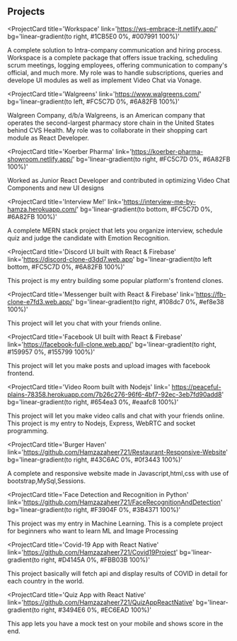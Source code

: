 ## Projects

<ProjectCard
  title='Workspace'
  link='https://ws-embrace-it.netlify.app/'
  bg='linear-gradient(to right, #1CB5E0 0%, #007991 100%)'
>
  A complete solution to Intra-company communication and hiring process.
  Workspace is a complete package that offers issue tracking, scheduling scrum
  meetings, logging employees, offering communication to company's official, and
  much more. My role was to handle subscriptions, queries and develope UI
  modules as well as implement Video Chat via Vonage.
</ProjectCard>

<ProjectCard
  title='Walgreens'
  link='https://www.walgreens.com/'
  bg='linear-gradient(to left, #FC5C7D 0%, #6A82FB 100%)'
>
  Walgreen Company, d/b/a Walgreens, is an American company that operates the
  second-largest pharmacy store chain in the United States behind CVS Health. My
  role was to collaborate in their shopping cart module as React Developer.
</ProjectCard>

<ProjectCard
  title='Koerber Pharma'
  link='https://koerber-pharma-showroom.netlify.app/'
  bg='linear-gradient(to right, #FC5C7D 0%, #6A82FB 100%)'
>
  Worked as Junior React Developer and contributed in optimizing Video Chat
  Components and new UI designs
</ProjectCard>

<ProjectCard
  title='Interview Me!'
  link='https://interview-me-by-hamza.herokuapp.com/'
  bg='linear-gradient(to bottom, #FC5C7D 0%, #6A82FB 100%)'
>
  A complete MERN stack project that lets you organize interview, schedule quiz
  and judge the candidate with Emotion Recognition.
</ProjectCard>

<ProjectCard
  title='Discord UI built with React & Firebase'
  link='https://discord-clone-d3dd7.web.app'
  bg='linear-gradient(to left bottom, #FC5C7D 0%, #6A82FB 100%)'
>
  This project is my entry building some popular platform's frontend clones.
</ProjectCard>

<ProjectCard
  title='Messenger built with React & Firebase'
  link='https://fb-clone-e7fd3.web.app/'
  bg='linear-gradient(to right, #108dc7 0%, #ef8e38 100%)'
>
  This project will let you chat with your friends online.
</ProjectCard>

<ProjectCard
  title='Facebook UI built with React & Firebase'
  link='https://facebook-full-clone.web.app/'
  bg='linear-gradient(to right, #159957 0%, #155799 100%)'
>
  This project will let you make posts and upload images with facebook frontend.
</ProjectCard>

<ProjectCard
  title='Video Room built with Nodejs'
  link=' https://peaceful-plains-78358.herokuapp.com/7b26c276-96f6-4bf7-92ec-3eb7fd90add8'
  bg='linear-gradient(to right, #654ea3 0%, #eaafc8 100%)'
>
  This project will let you make video calls and chat with your friends online.
  This project is my entry to Nodejs, Express, WebRTC and socket programming.
</ProjectCard>

<ProjectCard
  title='Burger Haven'
  link='https://github.com/Hamzazaheer721/Restaurant-Responsive-Website'
  bg='linear-gradient(to right, #43C6AC 0%, #0f3443 100%)'
>
  A complete and responsive website made in Javascript,html,css with use of
  bootstrap,MySql,Sessions.
</ProjectCard>

<ProjectCard
  title='Face Detection and Recognition in Python'
  link='https://github.com/Hamzazaheer721/FaceRecognitionAndDetection'
  bg='linear-gradient(to right, #F3904F 0%, #3B4371 100%)'
>
  This project was my entry in Machine Learning. This is a complete project for
  beginners who want to learn ML and Image Processing
</ProjectCard>

<ProjectCard
  title='Covid-19 App with React Native'
  link='https://github.com/Hamzazaheer721/Covid19Project'
  bg='linear-gradient(to right, #D4145A 0%, #FBB03B 100%)'
>
  This project basically will fetch api and display results of COVID in detail
  for each country in the world.
</ProjectCard>

<ProjectCard
  title='Quiz App with React Native'
  link='https://github.com/Hamzazaheer721/QuizAppReactNative'
  bg='linear-gradient(to right, #3494E6 0%, #EC6EAD 100%)'
>
  This app lets you have a mock test on your mobile and shows score in the end.
</ProjectCard>
